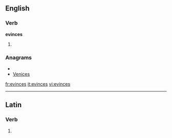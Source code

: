 ==English==

===Verb===
'''evinces'''

# {{third-person singular of|[[evince]]}}

===Anagrams===
* {{alphagram|ceeinsv}}
* [[Venices#English|Venices]]


[[fr:evinces]]
[[it:evinces]]
[[vi:evinces]]

----
==Latin==

===Verb===
{{la-verb-form|ēvincēs}}

# {{conjugation of|evinco|ēvincō|2|s|fut|act|ind|lang=la}}
{{count page|[[Wiktionary:Page count]]}}
{{rfc-auto}}